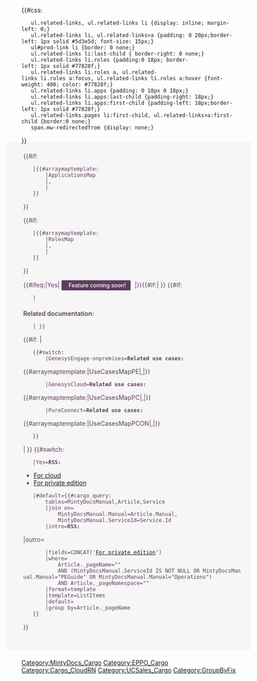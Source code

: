 <onlyinclude>
{{#css: 
	ul.related-links, ul.related-links li {display: inline; margin-left: 0;}
	ul.related-links li, ul.related-links>a {padding: 0 20px;border-left: 1px solid #5d3e5d; font-size: 15px;}
	ul#prod-link li {border: 0 none;}
	ul.related-links li:last-child { border-right: 0 none;}
	ul.related-links li.roles {padding:0 18px; border-left: 1px solid #77828f;}
	ul.related-links li.roles a, ul.related-links li.roles a:focus, ul.related-links li.roles a:hover {font-weight: 400; color: #77828f;}
	ul.related-links li.apps {padding: 0 18px 0 18px;}
	ul.related-links li.apps:last-child {padding-right: 18px;}
	ul.related-links li.apps:first-child {padding-left: 18px;border-left: 1px solid #77828f;}
	ul.related-links.pages li:first-child, ul.related-links>a:first-child {border:0 none;}
	span.mw-redirectedfrom {display: none;}
}}<div class="eppo-head" style="background-color:#f6f6f6; color: #5d3e5d;margin:-20px -18px 20px -36px; padding:20px 20px 30px 40px;">
<div class="col-md-10" id="eppo-links" style="padding:0; margin-top:-10px;min-height:20px;">
<ul class="related-links">
{{#if:{{{Application|}}}
	|{{#arraymaptemplate:{{{Application|}}}
		|ApplicationsMap
		|,
		|
	}}
}}</ul>
<ul class="related-links">
{{#if:{{{Role|}}}
	|{{#arraymaptemplate:{{{Role|}}}
		|RolesMap
		|,
		|
	}}
}}</ul>
</div>
<div class="col-md-2" id="eppo-version" style="padding:0;"></div>
<div class="clearfix"></div>
<div id="eppo-heading" style="margin-bottom: 15px;"></div>
{{#ifeq:{{{ComingSoon|}}}|Yes|
<span style="background-color: #5D3E5D; color: #fff; padding: 3px 10px; border: 1px solid #5D3E5D; border-radius: 3px; font-size: 90%; font-weight: 500;margin-right: 5px;"><i class="glyphicon glyphicon-flag" style="margin-right: 5px;"></i>Feature coming soon!</span>
|}}{{#if:{{{Context|}}}|
<span>{{{Context}}}</span>}}
<!-- An IF to find if any links at all exist. If yes, format accordingly. If no, do nothing. -->
{{#if:{{EPPOQueries
		|PageType={{{PageType|}}}
		|RN={{{RN|}}}
		|ServiceId={{{ServiceId|}}}
		|DepGuideServiceId={{{DepGuideServiceId|}}}
	}}
	|<div style="margin-top:20px;"><span style="font-weight:600;">Related documentation:</span><ul class="related-links pages">
	{{EPPOQueries
		|PageType={{{PageType|}}}
		|RN={{{RN|}}}
		|ServiceId={{{ServiceId|}}}
		|DepGuideServiceId={{{DepGuideServiceId|}}}
	}}	
	</ul>
	|<!-- do nothing if no links 
-->}}
<div>
{{#if:{{{UseCase|}}}
|
	{{#switch:{{{Platform|}}}
		|GenesysEngage-onpremises=<span style="font-weight:600; ">Related use cases:</span><ul class="related-links">{{#arraymaptemplate:{{{UseCase|}}}|UseCasesMapPE|,|}}</ul>
		|GenesysCloud=<span style="font-weight:600; ">Related use cases:</span><ul class="related-links">{{#arraymaptemplate:{{{UseCase|}}}|UseCasesMapPC|,|}}</ul>
		|PureConnect=<span style="font-weight:600; ">Related use cases:</span><ul class="related-links">{{#arraymaptemplate:{{{UseCase|}}}|UseCasesMapPCON|,|}}</ul>
	}}
|
}}<!--

	adding RSS links to Relase notes pages & PE guide pages

-->{{#switch:{{{RN|}}}
	|Yes=<span style="font-weight:600; ">RSS:</span><ul class="related-links pages"><li>[https://all.docs.genesys.com/ReleaseNotes/Current/GenesysEngage-cloud/Hosted?action=rnrss For cloud]</li><li>[https://all.docs.genesys.com/ReleaseNotes/Current/GenesysEngage-cloud/PrivateEdition?action=rnrss For private edition]</li></ul>
	|#default={{#cargo_query: 
		tables=MintyDocsManual,Article,Service
		|join on=
			MintyDocsManual.Manual=Article.Manual,
			MintyDocsManual.ServiceId=Service.Id
		|intro=<span style="font-weight:600; ">RSS:</span><ul class="related-links pages">
		|outro=</ul>
		|fields=CONCAT('[https://all.docs.genesys.com/ReleaseNotes/Current/GenesysEngage-cloud/PrivateEdition?action=rnrss For private edition]')
		|where=
			Article._pageName="{{FULLPAGENAME}}" 
			AND (MintyDocsManual.ServiceId IS NOT NULL OR MintyDocsManual.Manual="PEGuide" OR MintyDocsManual.Manual="Operations")
			AND Article._pageNamespace="{{NAMESPACENUMBER}}"
		|format=template
		|template=ListItems
		|default=
		|group by=Article._pageName
	}}
}}
</div>
</div>
</div>
<!-- Notices--><div id="footer-notice" style="margin: 0 auto;margin-top:20px;display: none;">
{{#cargo_query:
	tables=
		Article,
		MintyDocsManual
	|join on=Article._pageNamespace=MintyDocsManual._pageNamespace
	|fields=MintyDocsManual.Notice
	|where=
		Article._pageName="{{FULLPAGENAME}}" 
		AND Article.Manual=MintyDocsManual.Manual
	|named args=yes
	|format=template
	|template=Notices
	|default=
}}
</div></onlyinclude>
<noinclude>[[Category:MintyDocs_Cargo]][[Category:EPPO_Cargo]][[Category:Cargo_CloudRN]][[Category:UCSales_Cargo]]
</noinclude><noinclude>[[Category:GroupByFix]]</noinclude>